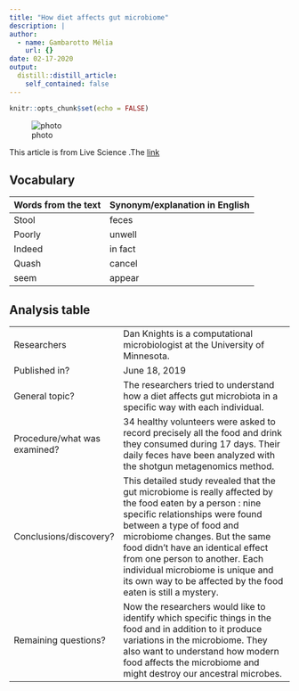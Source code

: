 ```yaml
---
title: "How diet affects gut microbiome"
description: |
author:
  - name: Gambarotto Mélia
    url: {}
date: 02-17-2020
output:
  distill::distill_article:
    self_contained: false
---
```


```r
knitr::opts_chunk$set(echo = FALSE)
```

![photo](https://www.mada-hotels-consultant.com/wp-content/uploads/2014/09/Nourriture-boissons-madahotelconsultant.jpg)


This article is from Live Science .The [link](https://www.livescience.com/65737-how-diet-affects-gut-microbiome.html)

## Vocabulary 

| Words from the text | Synonym/explanation in English |
| ------------------- | ------------------------------ |
| Stool |feces|
|Poorly| unwell|
|Indeed |in fact|
|Quash| cancel|
|seem |appear|


## Analysis table 

|                              |                                                                     |
| ---------------------------- | ------------------------------------------------------------------- |
| Researchers                  | Dan Knights is a computational microbiologist at the University of Minnesota.|
|Published in?                 | June 18, 2019|
|General topic?| The researchers tried to understand how a diet affects gut microbiota in a specific way with each individual.|
|Procedure/what was examined?| 34 healthy volunteers were asked to record precisely all the food and drink they consumed during 17 days. Their daily feces have been analyzed with the shotgun metagenomics method.|
|Conclusions/discovery? |This detailed study revealed that the gut microbiome is really affected by the food eaten by a person : nine specific relationships were found between a type of food and microbiome changes. But the same food didn’t have an identical effect from one person to another. Each individual microbiome is unique and its own way to be affected by the food eaten is still a mystery.|
|Remaining questions?| Now the researchers would like to identify which specific things in the food and in addition to it produce variations in the microbiome. They also want to understand how modern food affects the microbiome and might destroy our ancestral microbes.|

